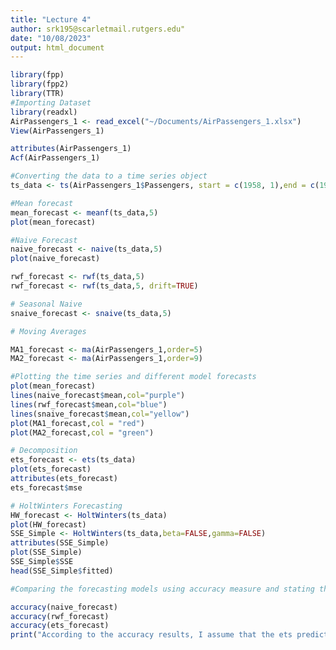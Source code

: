 ```yaml
---
title: "Lecture 4"
author: srk195@scarletmail.rutgers.edu"
date: "10/08/2023"
output: html_document
---
```

  
```r
library(fpp)
library(fpp2)
library(TTR)
#Importing Dataset
library(readxl)
AirPassengers_1 <- read_excel("~/Documents/AirPassengers_1.xlsx")
View(AirPassengers_1)
```

```r
attributes(AirPassengers_1)
Acf(AirPassengers_1)
```

```r
#Converting the data to a time series object
ts_data <- ts(AirPassengers_1$Passengers, start = c(1958, 1),end = c(1960, 12), frequency = 12)
```

```r
#Mean forecast
mean_forecast <- meanf(ts_data,5)
plot(mean_forecast)
```

```r
#Naive Forecast
naive_forecast <- naive(ts_data,5)
plot(naive_forecast)

rwf_forecast <- rwf(ts_data,5)
rwf_forecast <- rwf(ts_data,5, drift=TRUE)

# Seasonal Naive
snaive_forecast <- snaive(ts_data,5)
```

```r
# Moving Averages

MA1_forecast <- ma(AirPassengers_1,order=5)
MA2_forecast <- ma(AirPassengers_1,order=9)
```

```r
#Plotting the time series and different model forecasts
plot(mean_forecast)
lines(naive_forecast$mean,col="purple")
lines(rwf_forecast$mean,col="blue")
lines(snaive_forecast$mean,col="yellow")
plot(MA1_forecast,col = "red")
plot(MA2_forecast,col = "green")
```
```r
# Decomposition
ets_forecast <- ets(ts_data)
plot(ets_forecast)
attributes(ets_forecast)
ets_forecast$mse
```
```r
# HoltWinters Forecasting
HW_forecast <- HoltWinters(ts_data)
plot(HW_forecast)
SSE_Simple <- HoltWinters(ts_data,beta=FALSE,gamma=FALSE)
attributes(SSE_Simple)
plot(SSE_Simple)
SSE_Simple$SSE
head(SSE_Simple$fitted)
```
```r
#Comparing the forecasting models using accuracy measure and stating the best model based on the accuracy comparison

accuracy(naive_forecast)
accuracy(rwf_forecast)
accuracy(ets_forecast)
print("According to the accuracy results, I assume that the ets predictions are more accurate since their mean is close to 0 and most other errors also have their data closer to 0")
```




